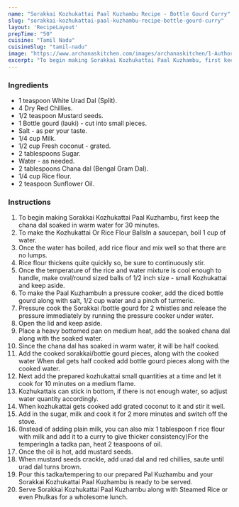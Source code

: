 ---
name: "Sorakkai Kozhukattai Paal Kuzhambu Recipe - Bottle Gourd Curry"
slug: "sorakkai-kozhukattai-paal-kuzhambu-recipe-bottle-gourd-curry"
layout: 'RecipeLayout'
prepTime: "50"
cuisine: "Tamil Nadu"
cuisineSlug: "tamil-nadu"
image: "https://www.archanaskitchen.com/images/archanaskitchen/1-Author/aishchitra-gmail.com/Sorakai_kozhukatai_pal__kootu__coconut_and_rice_dumpling_based_bottlegourd__curry.jpg"
excerpt: "To begin making Sorakkai Kozhukattai Paal Kuzhambu, first keep the chana dal soaked in warm water for 30 minutes"
---

### Ingredients

- 1 teaspoon White Urad Dal (Split).
- 4 Dry Red Chillies.
- 1/2 teaspoon Mustard seeds.
- 1 Bottle gourd (lauki) - cut into small pieces.
- Salt - as per your taste.
- 1/4 cup Milk.
- 1/2 cup Fresh coconut - grated.
- 2 tablespoons Sugar.
- Water - as needed.
- 2 tablespoons Chana dal (Bengal Gram Dal).
- 1/4 cup Rice flour.
- 2 teaspoon Sunflower Oil.

### Instructions

1. To begin making Sorakkai Kozhukattai Paal Kuzhambu, first keep the chana dal soaked in warm water for 30 minutes.
1. To make the Kozhukattai Or Rice Flour BallsIn a saucepan, boil 1 cup of water.
1. Once the water has boiled, add rice flour and mix well so that there are no lumps.
1. Rice flour thickens quite quickly so, be sure to continuously stir.
1. Once the temperature of the rice and water mixture is cool enough to handle, make oval/round sized balls of 1/2 inch size - small Kozhukattai and keep aside.
1.  To make the Paal KuzhambuIn a pressure cooker, add the diced bottle gourd along with salt, 1/2 cup water and a pinch of turmeric.
1. Pressure cook the Sorakkai /bottle gourd for 2 whistles and release the pressure immediately by running the pressure cooker under water.
1. Open the lid and keep aside.
1. Place a heavy bottomed pan on medium heat, add the soaked chana dal along with the soaked water.
1. Since the chana dal has soaked in warm water, it will be half cooked.
1. Add the cooked sorakkai/bottle gourd pieces, along with the cooked water When dal gets half cooked add bottle gourd pieces along with the cooked water.
1. Next add the prepared kozhukattai small quantities at a time and let it cook for 10 minutes on a medium flame.
1. Kozhukattais can stick in bottom, if there is not enough water, so adjust water quantity accordingly.
1. When kozhukattai gets cooked add grated coconut to it and stir it well.
1. Add in the sugar, milk and cook it for 2 more minutes and switch off the stove.
1. (Instead of adding plain milk, you can also mix 1 tablespoon f rice flour with milk and add it to a curry to give thicker consistency)For the temperingIn a tadka pan, heat 2 teaspoons of oil.
1. Once the oil is hot, add mustard seeds.
1. When mustard seeds crackle, add urad dal and red chillies, saute until urad dal turns brown.
1. Pour this tadka/tempering to our prepared Pal Kuzhambu and your Sorakkai Kozhukattai Paal Kuzhambu is ready to be served.
1. Serve Sorakkai Kozhukattai Paal Kuzhambu along with Steamed Rice or even Phulkas for a wholesome lunch.
